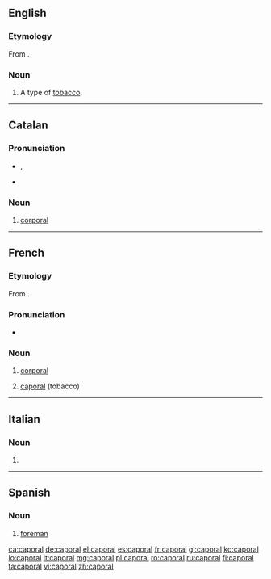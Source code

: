 ==English==
===Etymology===
From {{etyl|fr|en}} {{term|caporal|lang=fr}}.

===Noun===
{{en-noun}}

# A type of [[tobacco]].

----

==Catalan==

===Pronunciation===
* {{IPA|lang=ca|/kəpuˈɾaɫ/}}, {{X-SAMPA|lang=ca|/k@pu"4a5/}}
* {{rhymes|aɫ|lang=ca}}

===Noun===
{{ca-noun|m}}

# {{context|military|lang=ca}} [[corporal]]

----

==French==

===Etymology===
From {{etyl|it|fr}} {{term|caporale|lang=it}}.

===Pronunciation===
* {{IPA|/ka.pɔ.ʁal/|lang=fr}}

===Noun===
{{fr-noun|m|plural=caporaux}}

# {{context|military|lang=fr}} [[corporal]]
# [[#English|caporal]] (tobacco)

----

==Italian==

===Noun===
{{head|it|noun|g=m|invariable}}

# {{apocopic form of|caporale|lang=it}}

----

==Spanish==

===Noun===
{{es-noun|m|es}}

# [[foreman]]

[[ca:caporal]]
[[de:caporal]]
[[el:caporal]]
[[es:caporal]]
[[fr:caporal]]
[[gl:caporal]]
[[ko:caporal]]
[[io:caporal]]
[[it:caporal]]
[[mg:caporal]]
[[pl:caporal]]
[[ro:caporal]]
[[ru:caporal]]
[[fi:caporal]]
[[ta:caporal]]
[[vi:caporal]]
[[zh:caporal]]